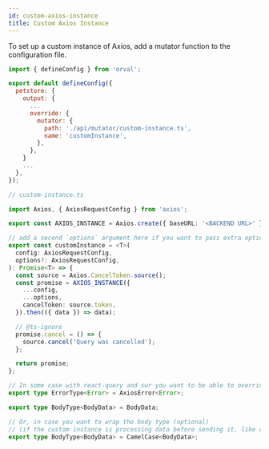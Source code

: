 ```yaml
---
id: custom-axios-instance
title: Custom Axios Instance
---
```


To set up a custom instance of Axios, add a mutator function to the configuration file.

```js
import { defineConfig } from 'orval';

export default defineConfig({
  petstore: {
    output: {
      ...
      override: {
        mutator: {
          path: './api/mutator/custom-instance.ts',
          name: 'customInstance',
        },
      },
    }
    ...
  },
});
```

```ts
// custom-instance.ts

import Axios, { AxiosRequestConfig } from 'axios';

export const AXIOS_INSTANCE = Axios.create({ baseURL: '<BACKEND URL>' }); // use your own URL here or environment variable

// add a second `options` argument here if you want to pass extra options to each generated query
export const customInstance = <T>(
  config: AxiosRequestConfig,
  options?: AxiosRequestConfig,
): Promise<T> => {
  const source = Axios.CancelToken.source();
  const promise = AXIOS_INSTANCE({
    ...config,
    ...options,
    cancelToken: source.token,
  }).then(({ data }) => data);

  // @ts-ignore
  promise.cancel = () => {
    source.cancel('Query was cancelled');
  };

  return promise;
};

// In some case with react-query and swr you want to be able to override the return error type so you can also do it here like this
export type ErrorType<Error> = AxiosError<Error>;

export type BodyType<BodyData> = BodyData;

// Or, in case you want to wrap the body type (optional)
// (if the custom instance is processing data before sending it, like changing the case for example)
export type BodyType<BodyData> = CamelCase<BodyData>;
```
